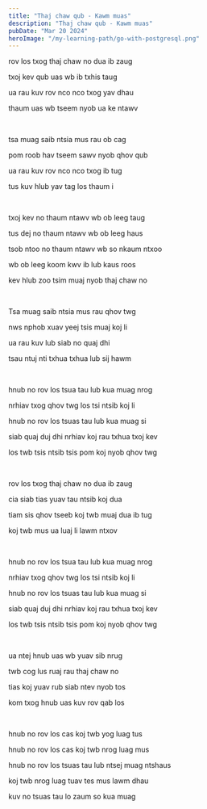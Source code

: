 ```yaml
---
title: "Thaj chaw qub - Kawm muas"
description: "Thaj chaw qub - Kawm muas"
pubDate: "Mar 20 2024"
heroImage: "/my-learning-path/go-with-postgresql.png"
---
```


rov los txog thaj chaw no dua ib zaug

txoj kev qub uas wb ib txhis taug

ua rau kuv rov nco nco txog yav dhau

thaum uas wb tseem nyob ua ke ntawv

<br />

tsa muag saib ntsia mus rau ob cag

pom roob hav tseem sawv nyob qhov qub

ua rau kuv rov nco nco txog ib tug

tus kuv hlub yav tag los thaum i

<br />

txoj kev no thaum ntawv wb ob leeg taug

tus dej no thaum ntawv wb ob leeg haus

tsob ntoo no thaum ntawv wb so nkaum ntxoo

wb ob leeg koom kwv ib lub kaus roos

kev hlub zoo tsim muaj nyob thaj chaw no

<br />

Tsa muag saib ntsia mus rau qhov twg

nws nphob xuav yeej tsis muaj koj li

ua rau kuv lub siab no quaj dhi

tsau ntuj nti txhua txhua lub sij hawm

<br />

hnub no rov los tsua tau lub kua muag nrog

nrhiav txog qhov twg los tsi ntsib koj li

hnub no rov los tsuas tau lub kua muag si

siab quaj duj dhi nrhiav koj rau txhua txoj kev

los twb tsis ntsib tsis pom koj nyob qhov twg

<br />

rov los txog thaj chaw no dua ib zaug

cia siab tias yuav tau ntsib koj dua

tiam sis qhov tseeb koj twb muaj dua ib tug

koj twb mus ua luaj li lawm ntxov

<br />

hnub no rov los tsua tau lub kua muag nrog

nrhiav txog qhov twg los tsi ntsib koj li

hnub no rov los tsuas tau lub kua muag si

siab quaj duj dhi nrhiav koj rau txhua txoj kev

los twb tsis ntsib tsis pom koj nyob qhov twg

<br />

ua ntej hnub uas wb yuav sib nrug

twb cog lus ruaj rau thaj chaw no

tias koj yuav rub siab ntev nyob tos

kom txog hnub uas kuv rov qab los

<br />

hnub no rov los cas koj twb yog luag tus

hnub no rov los cas koj twb nrog luag mus

hnub no rov los tsuas tau lub ntsej muag ntshaus

koj twb nrog luag tuav tes mus lawm dhau

kuv no tsuas tau lo zaum so kua muag
